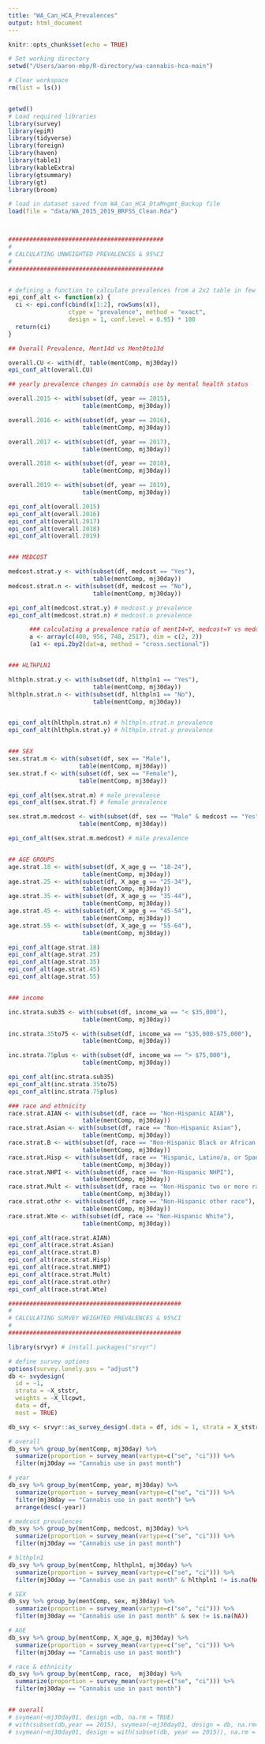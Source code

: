 ```yaml
---
title: "WA_Can_HCA_Prevalences"
output: html_document
---
```


```r
knitr::opts_chunk$set(echo = TRUE)

# Set working directory
setwd("/Users/aaron-mbp/R-directory/wa-cannabis-hca-main")

# Clear workspace 
rm(list = ls())


getwd()
# Load required libraries 
library(survey)
library(epiR)
library(tidyverse)
library(foreign)
library(haven)
library(table1)
library(kableExtra)
library(gtsummary)
library(gt)
library(broom)

# load in dataset saved from WA_Can_HCA_DtaMngmt_Backup file
load(file = "data/WA_2015_2019_BRFSS_Clean.Rda")




```

```r

############################################
#
# CALCULATING UNWEIGHTED PREVALENCES & 95%CI
#
############################################


# defining a function to calculate prevalences from a 2x2 table in few lines
epi_conf_alt <- function(x) {
  ci <- epi.conf(cbind(x[1:2], rowSums(x)), 
                 ctype = "prevalence", method = "exact", 
                 design = 1, conf.level = 0.95) * 100
  return(ci)
}

## Overall Prevalence, Ment14d vs Ment0to13d

overall.CU <- with(df, table(mentComp, mj30day))
epi_conf_alt(overall.CU)

## yearly prevalence changes in cannabis use by mental health status

overall.2015 <- with(subset(df, year == 2015), 
                     table(mentComp, mj30day))

overall.2016 <- with(subset(df, year == 2016), 
                     table(mentComp, mj30day))

overall.2017 <- with(subset(df, year == 2017), 
                     table(mentComp, mj30day))

overall.2018 <- with(subset(df, year == 2018), 
                     table(mentComp, mj30day))

overall.2019 <- with(subset(df, year == 2019), 
                     table(mentComp, mj30day))

epi_conf_alt(overall.2015)
epi_conf_alt(overall.2016)
epi_conf_alt(overall.2017)
epi_conf_alt(overall.2018)
epi_conf_alt(overall.2019)


### MEDCOST

medcost.strat.y <- with(subset(df, medcost == "Yes"),
                        table(mentComp, mj30day))
medcost.strat.n <- with(subset(df, medcost == "No"),
                        table(mentComp, mj30day))

epi_conf_alt(medcost.strat.y) # medcost.y prevalence
epi_conf_alt(medcost.strat.n) # medcost.n prevalence

      ### calculating a prevalence ratio of ment14=Y, medcost=Y vs medcost=N
      a <- array(c(400, 956, 748, 2517), dim = c(2, 2))
      (a1 <- epi.2by2(dat=a, method = "cross.sectional"))


### HLTHPLN1

hlthpln.strat.y <- with(subset(df, hlthpln1 == "Yes"),
                        table(mentComp, mj30day))
hlthpln.strat.n <- with(subset(df, hlthpln1 == "No"),
                        table(mentComp, mj30day))


epi_conf_alt(hlthpln.strat.n) # hlthpln.strat.n prevalence
epi_conf_alt(hlthpln.strat.y) # hlthpln.strat.y prevalence


### SEX
sex.strat.m <- with(subset(df, sex == "Male"),
                    table(mentComp, mj30day))
sex.strat.f <- with(subset(df, sex == "Female"),
                    table(mentComp, mj30day))

epi_conf_alt(sex.strat.m) # male prevalence
epi_conf_alt(sex.strat.f) # female prevalence

sex.strat.m.medcost <- with(subset(df, sex == "Male" & medcost == "Yes"),
                    table(mentComp, mj30day))

epi_conf_alt(sex.strat.m.medcost) # male prevalence


## AGE GROUPS
age.strat.18 <- with(subset(df, X_age_g == "18-24"),
                     table(mentComp, mj30day))
age.strat.25 <- with(subset(df, X_age_g == "25-34"),
                     table(mentComp, mj30day))
age.strat.35 <- with(subset(df, X_age_g == "35-44"),
                     table(mentComp, mj30day))
age.strat.45 <- with(subset(df, X_age_g == "45-54"),
                     table(mentComp, mj30day))
age.strat.55 <- with(subset(df, X_age_g == "55-64"),
                     table(mentComp, mj30day))

epi_conf_alt(age.strat.18)
epi_conf_alt(age.strat.25)
epi_conf_alt(age.strat.35)
epi_conf_alt(age.strat.45)
epi_conf_alt(age.strat.55)


### income

inc.strata.sub35 <- with(subset(df, income_wa == "< $35,000"),
                     table(mentComp, mj30day))

inc.strata.35to75 <- with(subset(df, income_wa == "$35,000-$75,000"),
                     table(mentComp, mj30day))

inc.strata.75plus <- with(subset(df, income_wa == "> $75,000"),
                     table(mentComp, mj30day))

epi_conf_alt(inc.strata.sub35)
epi_conf_alt(inc.strata.35to75)
epi_conf_alt(inc.strata.75plus)

### race and ethnicity
race.strat.AIAN <- with(subset(df, race == "Non-Hispanic AIAN"),
                     table(mentComp, mj30day))
race.strat.Asian <- with(subset(df, race == "Non-Hispanic Asian"),
                     table(mentComp, mj30day))
race.strat.B <- with(subset(df, race == "Non-Hispanic Black or African American"),
                     table(mentComp, mj30day))
race.strat.Hisp <- with(subset(df, race == "Hispanic, Latino/a, or Spanish origin"),
                     table(mentComp, mj30day))
race.strat.NHPI <- with(subset(df, race == "Non-Hispanic NHPI"),
                     table(mentComp, mj30day))
race.strat.Mult <- with(subset(df, race == "Non-Hispanic two or more races"),
                     table(mentComp, mj30day))
race.strat.othr <- with(subset(df, race == "Non-Hispanic other race"),
                     table(mentComp, mj30day))
race.strat.Wte <- with(subset(df, race == "Non-Hispanic White"),
                     table(mentComp, mj30day))

epi_conf_alt(race.strat.AIAN)
epi_conf_alt(race.strat.Asian)
epi_conf_alt(race.strat.B)
epi_conf_alt(race.strat.Hisp)
epi_conf_alt(race.strat.NHPI)
epi_conf_alt(race.strat.Mult)
epi_conf_alt(race.strat.othr)
epi_conf_alt(race.strat.Wte)

```


```r

#################################################
#
# CALCULATING SURVEY WEIGHTED PREVALENCES & 95%CI
#
#################################################

library(srvyr) # install.packages("srvyr")

# define survey options
options(survey.lonely.psu = "adjust")
db <- svydesign(
  id = ~1,
  strata = ~X_ststr,
  weights = ~X_llcpwt,
  data = df, 
  nest = TRUE) 

db_svy <- srvyr::as_survey_design(.data = df, ids = 1, strata = X_ststr, weights = X_llcpwt)

# overall
db_svy %>% group_by(mentComp, mj30day) %>% 
  summarize(proportion = survey_mean(vartype=c("se", "ci"))) %>%
  filter(mj30day == "Cannabis use in past month")

# year
db_svy %>% group_by(mentComp, year, mj30day) %>% 
  summarize(proportion = survey_mean(vartype=c("se", "ci"))) %>%
  filter(mj30day == "Cannabis use in past month") %>% 
  arrange(desc(-year))

# medcost prevalences
db_svy %>% group_by(mentComp, medcost, mj30day) %>% 
  summarize(proportion = survey_mean(vartype=c("se", "ci"))) %>%
  filter(mj30day == "Cannabis use in past month")

# hlthpln1
db_svy %>% group_by(mentComp, hlthpln1, mj30day) %>% 
  summarize(proportion = survey_mean(vartype=c("se", "ci"))) %>%
  filter(mj30day == "Cannabis use in past month" & hlthpln1 != is.na(NA))

# SEX
db_svy %>% group_by(mentComp, sex, mj30day) %>% 
  summarize(proportion = survey_mean(vartype=c("se", "ci"))) %>% 
  filter(mj30day == "Cannabis use in past month" & sex != is.na(NA))

# AGE
db_svy %>% group_by(mentComp, X_age_g, mj30day) %>% 
  summarize(proportion = survey_mean(vartype=c("se", "ci"))) %>%
  filter(mj30day == "Cannabis use in past month")

# race & ethnicity
db_svy %>% group_by(mentComp, race,  mj30day) %>% 
  summarize(proportion = survey_mean(vartype=c("se", "ci"))) %>%
  filter(mj30day == "Cannabis use in past month")


## overall
# svymean(~mj30day01, design =db, na.rm = TRUE)
# with(subset(db,year == 2015), svymean(~mj30day01, design = db, na.rm=TRUE))
# svymean(~mj30day01, design = with(subset(db, year == 2015)), na.rm = TRUE)  


```
